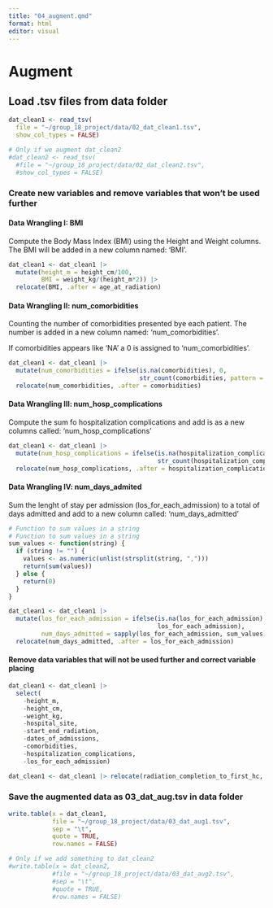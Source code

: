 ```yaml
---
title: "04_augment.qmd"
format: html
editor: visual
---
```


# Augment

## Load .tsv files from data folder

```r
dat_clean1 <- read_tsv(
  file = "~/group_18_project/data/02_dat_clean1.tsv",
  show_col_types = FALSE)

# Only if we augment dat_clean2
#dat_clean2 <- read_tsv(
  #file = "~/group_18_project/data/02_dat_clean2.tsv",
  #show_col_types = FALSE)
```

### Create new variables and remove variables that won't be used further

#### Data Wrangling I: BMI

Compute the Body Mass Index (BMI) using the Height and Weight columns. The BMI will be added in a new column named: 'BMI'.

```r
dat_clean1 <- dat_clean1 |>     
  mutate(height_m = height_cm/100,     
         BMI = weight_kg/(height_m*2)) |>          
  relocate(BMI, .after = age_at_radiation) 
```

#### Data Wrangling II: num_comorbidities

Counting the number of comorbidities presented bye each patient. The number is added in a new column named: 'num_comorbidities'.

If comorbidities appears like 'NA' a 0 is assigned to 'num_comorbidities'.

```r
dat_clean1 <- dat_clean1 |>     
  mutate(num_comorbidities = ifelse(is.na(comorbidities), 0,                      
                                    str_count(comorbidities, pattern = ",") + 1)) |>
  relocate(num_comorbidities, .after = comorbidities) 
```

#### Data Wrangling III: num_hosp_complications

Compute the sum fo hospitalization complications and add is as a new columns called: 'num_hosp_complications'

```r
dat_clean1 <- dat_clean1 |>   
  mutate(num_hosp_complications = ifelse(is.na(hospitalization_complications), 0,     
                                         str_count(hospitalization_complications, pattern = ",") + 1)) |>        
  relocate(num_hosp_complications, .after = hospitalization_complications) 
```

#### Data Wrangling IV: num_days_admited

Sum the lenght of stay per admission (los_for_each_admission) to a total of days admitted and add to a new column called: 'num_days_admitted'

```r
# Function to sum values in a string  
# Function to sum values in a string
sum_values <- function(string) {
  if (string != "") {
    values <- as.numeric(unlist(strsplit(string, ",")))
    return(sum(values))
  } else {
    return(0)
  }
}

dat_clean1 <- dat_clean1 |>       
  mutate(los_for_each_admission = ifelse(is.na(los_for_each_admission), 0,        
                                         los_for_each_admission),     
         num_days_admitted = sapply(los_for_each_admission, sum_values)) |>     
  relocate(num_days_admitted, .after = los_for_each_admission) 
```

#### Remove data variables that will not be used further and correct variable placing

```r
dat_clean1 <- dat_clean1 |>   
  select(
    -height_m,      
    -height_cm,    
    -weight_kg,     
    -hospital_site,     
    -start_end_radiation,    
    -dates_of_admissions,    
    -comorbidities,     
    -hospitalization_complications,    
    -los_for_each_admission)  

dat_clean1 <- dat_clean1 |> relocate(radiation_completion_to_first_hc, .after = radiation_duration) 
```

### Save the augmented data as 03_dat_aug.tsv in data folder

```r

write.table(x = dat_clean1,
            file = "~/group_18_project/data/03_dat_aug1.tsv", 
            sep = "\t", 
            quote = TRUE,
            row.names = FALSE)

# Only if we add something to dat_clean2
#write.table(x = dat_clean2,
            #file = "~/group_18_project/data/03_dat_aug2.tsv", 
            #sep = "\t", 
            #quote = TRUE,
            #row.names = FALSE)
```
